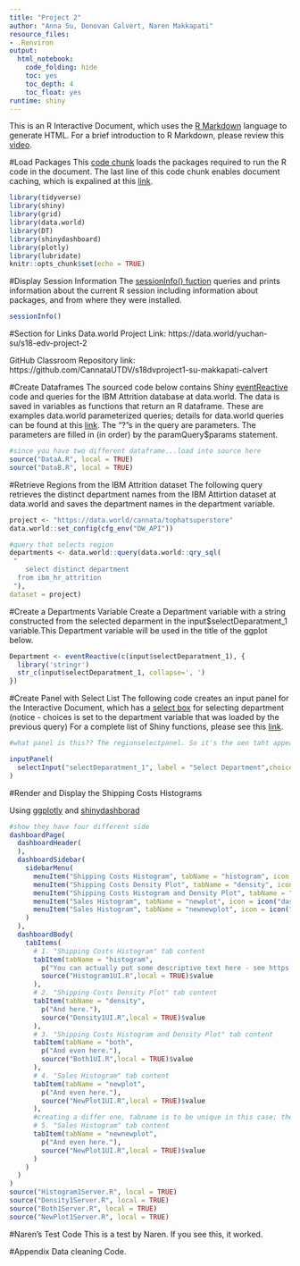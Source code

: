 ```yaml
---
title: "Project 2"
author: "Anna Su, Donovan Calvert, Naren Makkapati"
resource_files:
- .Renviron
output:
  html_notebook:
    code_folding: hide
    toc: yes
    toc_depth: 4
    toc_float: yes
runtime: shiny
---
```

This is an R Interactive Document, which uses the [R Markdown](http://rmarkdown.rstudio.com/authoring_basics.html) language to generate HTML. For a brief introduction to R Markdown, please review this [video](https://www.youtube.com/watch?v=DNS7i2m4sB0&feature=youtu.be).

#Load Packages
This [code chunk](http://rmarkdown.rstudio.com/authoring_rcodechunks.html) loads the packages required to run the R code in the document.
The last line of this code chunk enables document caching, which is expalined at this [link](http://rmarkdown.rstudio.com/authoring_rcodechunks.html).

```r
library(tidyverse)
library(shiny)
library(grid)
library(data.world)
library(DT)
library(shinydashboard)
library(plotly)
library(lubridate)
knitr::opts_chunk$set(echo = TRUE)
```

#Display Session Information
The [sessionInfo() fuction](https://cran.r-project.org/web/packages/sessioninfo/sessioninfo.pdf) queries and prints information about the current R session including  information about packages, and from where they were installed.
```r
sessionInfo()
```

#Section for Links
Data.world Project Link: https://data.world/yuchan-su/s18-edv-project-2

GitHub Classroom Repository link: https://github.com/CannataUTDV/s18dvproject1-su-makkapati-calvert

#Create Dataframes
The sourced code below contains Shiny [eventReactive](https://shiny.rstudio.com/reference/shiny/1.0.1/observeEvent.html) code and queries for the IBM Attrition database at data.world. The data is saved in variables as functions that return an R dataframe. These are examples data.world parameterized queries; details for data.world queries can be found at this [link](https://cran.r-project.org/web/packages/data.world/vignettes/query.html). The "?"s in the query are parameters. The parameters are filled in (in order) by the paramQuery$params statement.

```r
#since you have two different dataframe...load into source here
source("DataA.R", local = TRUE)
source("DataB.R", local = TRUE)
```

#Retrieve Regions from the IBM Attrition dataset
The following query retrieves the distinct department names from the IBM Attirtion dataset at data.world and saves the department names in the department variable.
```r
project <- "https://data.world/cannata/tophatsuperstore" 
data.world::set_config(cfg_env("DW_API")) 

#query that selects region
departments <- data.world::query(data.world::qry_sql(
 "   
	select distinct department
  from ibm_hr_attrition
 "), 
dataset = project)
```
#Create a Departments Variable
Create a Department variable with a string constructed from the selected deparment in the input$selectDeparatment_1 variable.This Department variable will be used in the title of the ggplot below.

```r
Department <- eventReactive(c(input$selectDeparatment_1), { 
  library('stringr')
  str_c(input$selectDeparatment_1, collapse=', ')
})
```

#Create Panel with Select List
The following code creates an input panel for the Interactive Document, which has a [select box](https://shiny.rstudio.com/reference/shiny/latest/selectInput.html) for selecting department (notice - choices is set to the department variable that was loaded by the previous query) For a complete list of Shiny functions, please see this [link](https://shiny.rstudio.com/reference/shiny/latest/).

```r
#what panel is this?? The regionselectpanel. So it's the oen taht appears To have all the select TABS. In a way this is a way for people on the website to REDO the query

inputPanel(
  selectInput("selectDeparatment_1", label = "Select Department",choices = departments, multiple=TRUE, selected=c("Sales","Human Resources","Research & Development"))
)
```

#Render and Display the Shipping Costs Histograms

Using [ggplotly](https://www.rdocumentation.org/packages/plotly/versions/4.7.1/topics/ggplotly) and [shinydashborad](https://rstudio.github.io/shinydashboard/structure.html#dynamic-content-1)

```r
#show they have four different side 
dashboardPage(
  dashboardHeader(
  ),
  dashboardSidebar(
    sidebarMenu(
      menuItem("Shipping Costs Histogram", tabName = "histogram", icon = icon("dashboard")),
      menuItem("Shipping Costs Density Plot", tabName = "density", icon = icon("dashboard")),
      menuItem("Shipping Costs Histogram and Density Plot", tabName = "both", icon = icon("dashboard")),
      menuItem("Sales Histogram", tabName = "newplot", icon = icon("dashboard")),
      menuItem("Sales Histogram", tabName = "newnewplot", icon = icon("dashboard"))
    )
  ),
  dashboardBody(
    tabItems(
      # 1. "Shipping Costs Histogram" tab content
      tabItem(tabName = "histogram",
        p("You can actually put some descriptive text here - see https://shiny.rstudio.com/articles/css.html"),
        source("Histogram1UI.R",local = TRUE)$value
      ),
      # 2. "Shipping Costs Density Plot" tab content
      tabItem(tabName = "density",
        p("And here."),
        source("Density1UI.R",local = TRUE)$value
      ),
      # 3. "Shipping Costs Histogram and Density Plot" tab content
      tabItem(tabName = "both",
        p("And even here."),
        source("Both1UI.R",local = TRUE)$value
      ),
      # 4. "Sales Histogram" tab content
      tabItem(tabName = "newplot",
        p("And even here."),
        source("NewPlot1UI.R",local = TRUE)$value
      ),
      #creating a differ one, tabname is to be unique in this case; then now you ahve ability to have FIVE plots. And then you go and make the server and UI file to change the graphs
      # 5. "Sales Histogram" tab content
      tabItem(tabName = "newnewplot",
        p("And even here."),
        source("NewPlot1UI.R",local = TRUE)$value
      )
    )
  )
)
source("Histogram1Server.R", local = TRUE)
source("Density1Server.R", local = TRUE)
source("Both1Server.R", local = TRUE)
source("NewPlot1Server.R", local = TRUE)
```

#Naren's Test Code
This is a test by Naren. If you see this, it worked.


#Appendix
Data cleaning Code.



